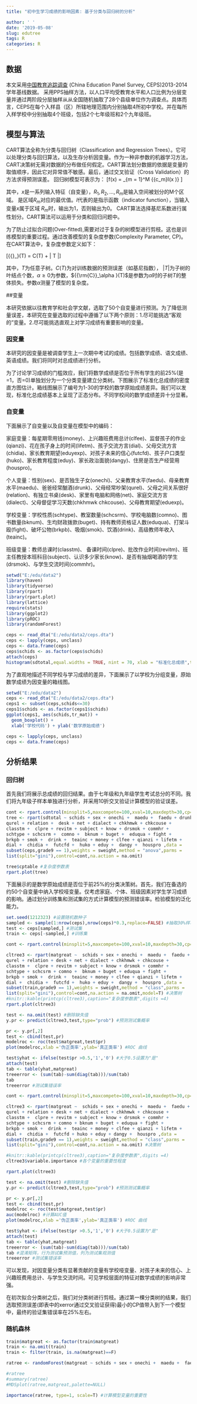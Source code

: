 ```yaml
---
title: "初中生学习成绩的影响因素: 基于分类与回归树的分析"

author: ' '
date: '2019-05-08'
slug: edutree
tags: R
categories: R
---
```


## 数据  

本文采用[中国教育追踪调查](https://ceps.ruc.edu.cn/) (China Education Panel Survey, CEPS)2013-2014学年基线数据。
采用PPS抽样方法，以人口平均受教育水平和人口比例为分层变量并通过两阶段分层抽样从从全国随机抽取了28个县级单位作为调查点。具体而言，CEPS在每个入样县（区）所辖地理范围内分别抽取4所初中学校。并在每所入样学校中分别抽取4个班级，包括2个七年级班和2个九年级班。

## 模型与算法

CART算法全称为分类与回归树（Classification and Regression Trees）。它可以处理分类与回归算法，以及生存分析因变量。作为一种非参数的机器学习方法，CART决策树无需对数据的分布做任何假定。CART算法划分数据的依据是变量的取值顺序，因此它对异常值不敏感。最后，通过交叉验证（Cross Validation）的方法求得预测误差。
回归树模型可表示为：
\[f(x) = \sum\limits_{m = 1}^M {{c_m}I(x \in {R_m})} \]
 
其中，$x$是一系列输入特征（自变量），${R_1},{R_2},...,{R_m}$是输入空间被划分的M个区域。 是区域${R_m}$对应的最优值。$I$代表的是指示函数（indicator function），当输入变量$x$属于区域 ${R_m}$时，输出为1，否则输出为0。
CART算法选择基尼系数进行属性划分。CART算法可以运用于分类和回归问题中。

为了防止过拟合问题(Over-fitted),需要对过于复杂的树模型进行剪枝。这也是训练模型的重要过程。通过改善模型的复杂度参数(Complexity Parameter, CP)。在CART算法中，复杂度参数定义如下：

\[{{\rm{C}}_\alpha }(T) = C(T) + \alpha \left| T \right|\]

其中，$T$为任意子树。$C(T)$为对训练数据的预测误差（如基尼指数）， $\left| T \right|$为子树的叶结点个数，$\alpha  \ge 0$为参数，${{\rm{C}}_\alpha }(T)$是参数为$\alpha$时的子树$T$的整体损失。参数$\alpha$测量了模型的复杂度\cite{breiman2017}。

##变量

本研究依据以往教育学和社会学文献，选取了50个自变量进行预测。为了降低测量误差，本研究在变量选取的过程中遵循了以下两个原则：1.尽可能挑选“客观的”变量。2.尽可能挑选直观上对学习成绩有重要影响的变量。

### 因变量


本研究的因变量是被调查学生上一次期中考试的成绩。包括数学成绩、语文成绩、英语成绩。我们将同时对总成绩进行分析。

为了讨论学习成绩的门槛效应，我们将数学成绩是否位于所有学生的前25\%(是=1，否=0)单独划分为一个分类变量建立分类树。下图展示了标准化总成绩的密度直方图估计。箱线图展示了编号为1-30的学校的数学原始成绩差异。我们可以发现，标准化总成绩基本上呈现了正态分布。不同学校间的数学成绩差异十分显著。

### 自变量

下面展示了自变量以及自变量在模型中的编码：

家庭变量：每星期零用钱(money)、上兴趣班费用总计(clfee)、监督孩子的作业(qianzi)、花在孩子身上的时间(lifetm)、孩子交流方言(dial)、父母交流方言(chidia)、家长教育期望(eduyexp)、对孩子未来的信心(futcfd)、孩子户口类型(huko)、家长教育程度(eduy)、家长政治面貌(dangy)、住房是否生产经营用(houspro)。  

个人变量：性别(sex)、是否独生子女(onechi)、父亲教育水平(faedu)、母亲教育水平(maedu)、爸爸经常酗酒(drunk)、父母经常吵架(qurel)、父母之间关系很好(relation)、有独立书桌(desk)、家里有电脑和网络(net)、家庭交流方言(dialect)、父母督促学习天数(chkhmwk chkcouse)、父母教育期望(eduexp)。

学校变量：学校性质(schtype)、教室数量(schcsrm)、学校电脑数(comno)、图书数量(bknum)、生均财政拨款(buget)、持有教师资格证人数(eduqua)、打架斗殴(fight)、破坏公物(brkpb)、吸烟(smok)、饮酒(drink)、高级教师年收入(teainc)。

班级变量：教师总课时(classtm)、
备课时间(clpre)、批改作业时间(revitm)、班主任教授本班科目(subject)、认识多少家长(know)、是否有抽烟喝酒的学生(drsmok)、与学生交流时间(commhr)。

```r
setwd("E:/edu/data2")
library(haven)
library(tidyverse)
library(rpart)
library(rpart.plot)
library(lattice)
require(stats)
library(ggplot2)
library(pROC)
library(randomForest)

ceps <- read_dta("E:/edu/data2/ceps.dta")
ceps <- lapply(ceps, unclass)
ceps <- data.frame(ceps)
ceps$schids <- as.factor(ceps$schids)
attach(ceps)
histogram(sdtotal,equal.widths = TRUE, nint = 70, xlab = "标准化总成绩",type = "density",ylab = '密度')
```


为了直观地描述不同学校与学习成绩的差异，下面展示了以学校为分组变量，原始数学成绩为因变量的箱线图。

```r
setwd("E:/edu/data2")
ceps <- read_dta("E:/edu/data2/ceps.dta")
ceps1 <- subset(ceps,schids<=30)
ceps1$schids <- as.factor(ceps1$schids)
ggplot(ceps1, aes(schids,tr_mat)) + 
  geom_boxplot() +
  xlab('学校代码') + ylab('数学原始成绩')

ceps <- lapply(ceps, unclass)
ceps <- data.frame(ceps)

```

## 分析结果

### 回归树

首先我们将展示总成绩的回归结果。由于七年级和九年级学生考试总分的不同。我们将九年级子样本单独进行分析，并采用10折交叉验证计算模型的验证误差。

```r
cont <- rpart.control(minsplit=5,maxcompete=100,xval=10,maxdepth=30,cp=0.01)
tree <- rpart(sdtotal ~ schids + sex + onechi +  maedu +  faedu + drunk + 
qurel + relation +  desk + net + dialect + chkhmwk + chkcouse + 
classtm +  clpre + revitm + subject + know + drsmok + commhr + 
schtype + schcsrm +  comno +  bknum + buget +  eduqua + fight + 
brkpb + smok +  drink +  teainc + money + clfee + qianzi + lifetm +  
dial +  chidia +  futcfd +  huko + eduy +  dangy +  houspro ,data = 
subset(ceps,grade9 == 1),weights = sweight,method = "anova",parms = 
list(split="gini"),control=cont,na.action = na.omit)

```

```r
tree$cptable #复杂度参数表
rpart.plot(tree)
```



下面展示的是数学原始成绩是否位于前25\%的分类决策树。首先，我们在备选的约50个自变量中纳入学校哑变量。仅考虑家庭、个体、班级因素对学生学习成绩的影响。通过划分训练集和测试集的方式计算模型的预测错误率。检验模型的泛化能力。

```r
set.seed(1212323) #设置随机数种子
sampled <- sample(1:nrow(ceps),nrow(ceps)*0.3,replace=FALSE) #抽取30%样本作为验证集
test <- ceps[sampled,] #测试集
train <- ceps[-sampled,] #训练集

cont <- rpart.control(minsplit=5,maxcompete=100,xval=10,maxdepth=30,cp=0.01) #设置参数

cltree3 <- rpart(matgreat ~  schids + sex + onechi +  maedu +  faedu + drunk + 
qurel + relation + desk + net + dialect + chkhmwk + chkcouse + 
classtm +  clpre + revitm + subject + know + drsmok + commhr + 
schtype + schcsrm + comno +  bknum + buget + eduqua + fight + 
brkpb + smok +  drink +  teainc + money + clfee + qianzi + lifetm +  
dial +  chidia +  futcfd +  huko + eduy +  dangy +  houspro ,data = 
subset(train,grade9 == 1),weights = sweight,method = "class",parms = 
list(split="gini"),control=cont,na.action = na.omit,model=T) #决策树
#knitr::kable(printcp(cltree3),caption="复杂度参数表",digits =4)
rpart.plot(cltree3)

test <- na.omit(test) #删除缺失值
y.pr <- predict(cltree3,test,type="prob") #预测测试集概率

pr <- y.pr[,2] 
test <- cbind(test,pr)
modelroc <- roc(test$matgreat,test$pr)
plot(modelroc,xlab ='伪正类率',ylab='真正类率') #ROC 曲线

test$yhat <- ifelse(test$pr >0.5,'1','0') #大于0.5设置为"是"
attach(test)
tab <- table(yhat,matgreat) 
treeerror <- (sum(tab)-sum(diag(tab)))/sum(tab)
tab
treeerror #测试集错误率
```

```r
cont <- rpart.control(minsplit=5,maxcompete=100,xval=10,maxdepth=30,cp=0.014) #设置参数

cltree3 <- rpart(matgreat ~  schids + sex + onechi +  maedu +  faedu + drunk + 
qurel + relation + desk + net + dialect + chkhmwk + chkcouse + 
classtm +  clpre + revitm + subject + know + drsmok + commhr + 
schtype + schcsrm + comno + bknum + buget + eduqua + fight + 
brkpb + smok +  drink +  teainc + money + clfee + qianzi + lifetm +  
dial +  chidia +  futcfd + huko + eduy + dangy +  houspro ,data = 
subset(train,grade9 == 1),weights = sweight,method = "class",parms = 
list(split="gini"),control=cont,na.action = na.omit) #决策树

#knitr::kable(printcp(cltree3),caption="复杂度参数表",digits =4)
cltree3$variable.importance #各个变量的重要性程度

rpart.plot(cltree3)

test <- na.omit(test) #删除缺失值
y.pr <- predict(cltree3,test,type="prob") #预测测试集概率

pr <- y.pr[,2] 
test <- cbind(test,pr)
modelroc <- roc(test$matgreat,test$pr)
auc(modelroc) #计算AUC值
plot(modelroc,xlab ='伪正类率',ylab='真正类率') #ROC 曲线

test$yhat <- ifelse(test$pr >0.5,'1','0') #大于0.5设置为"是"
attach(test)
tab <- table(yhat,matgreat) 
treeerror <- (sum(tab)-sum(diag(tab)))/sum(tab)
tab #混淆矩阵，行为测试集预测值，列为测试集观测值
treeerror #测试集错误率
```


可以发现，对因变量分类有显著贡献的变量有学校哑变量、对孩子未来的信心、上兴趣班费用总计、与学生交流时间。可见学校层面的特征对数学成绩的影响非常强。

在初次拟合分类树之后，我们对分类树进行剪枝。通过第一棵分类树的结果，我们选取预测误差(即表中的xerror通过交叉验证获得)最小的CP值带入到下一个模型中，最终的验证集错误率在25\%左右。

### 随机森林
```r

train$matgreat <- as.factor(train$matgreat)
train <- na.omit(train)
train <- filter(train, is.na(matgreat)==F)

ratree <- randomForest(matgreat ~ schids + sex + onechi +  maedu +  faedu + drunk + qurel + relation + desk + net + dialect + chkhmwk + chkcouse + classtm +  clpre + revitm + subject + know + drsmok + commhr + schtype + schcsrm + comno + bknum + buget + eduqua + fight + brkpb + smok + drink + teainc + money + clfee + qianzi + lifetm +  dial +  chidia +  futcfd + huko + eduy + dangy +  houspro  ,data = subset(train,grade9 == 1),importance=T,proximity=T,mtry=16)

#ratree
#summary(ratree)
#MDSplot(ratree,matgreat,palette=NULL)

importance(ratree, type=1, scale=T) #计算模型变量的重要性

```


